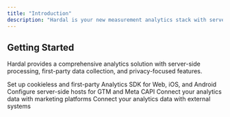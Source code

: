 ```yaml
---
title: "Introduction"
description: "Hardal is your new measurement analytics stack with server-side, first-party and privacy-focused cookieless analytics"
---
```


## Getting Started

Hardal provides a comprehensive analytics solution with server-side processing, first-party data collection, and privacy-focused features.

<CardGroup cols={2}>
  <Card
    title="Analytics"
    icon="chart-line"
    href="/analytics/introduction">
    Set up cookieless and first-party Analytics SDK for Web, iOS, and Android
  </Card>
  <Card
    title="Server-Side Hosts"
    icon="server"
    href="/server-side-hosts/introduction">
    Configure server-side hosts for GTM and Meta CAPI
  </Card>
  <Card
    title="Marketing Destinations"
    icon="share-nodes"
    href="/destinations/introduction">
    Connect your analytics data with marketing platforms
  </Card>
    <Card
    title="Server-to-Server Connections"
    icon="network-wired"
    href="/server-to-server/introduction">
    Connect your analytics data with external systems
  </Card>
</CardGroup>